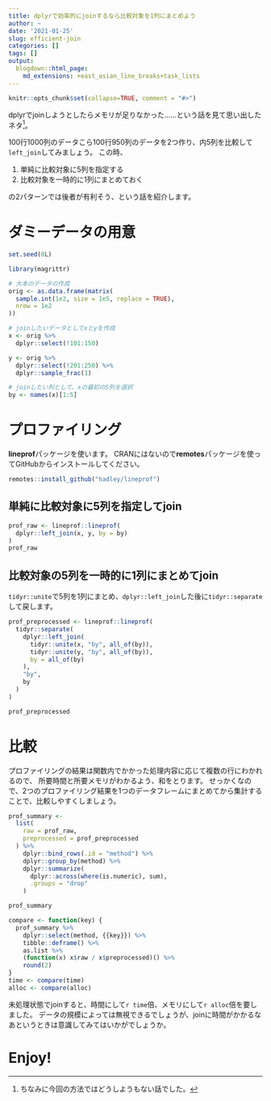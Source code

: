 ```yaml
---
title: dplyrで効率的にjoinするなら比較対象を1列にまとめよう
author: ~
date: '2021-01-25'
slug: efficient-join
categories: []
tags: []
output:
  blogdown::html_page:
    md_extensions: +east_asian_line_breaks+task_lists
---
```


```r
knitr::opts_chunk$set(collapse=TRUE, comment = "#>")
```

dplyrでjoinしようとしたらメモリが足りなかった……という話を見て思い出したネタ^[ちなみに今回の方法ではどうしようもない話でした。]。

100行1000列のデータこら100行950列のデータを2つ作り、内5列を比較して`left_join`してみましょう。
この時、

1. 単純に比較対象に5列を指定する
1. 比較対象を一時的に1列にまとめておく

の2パターンでは後者が有利そう、という話を紹介します。

# ダミーデータの用意

```r
set.seed(0L)

library(magrittr)

# 大本のデータの作成
orig <- as.data.frame(matrix(
  sample.int(1e2, size = 1e5, replace = TRUE),
  nrow = 1e2
))

# joinしたいデータとしてxとyを作成
x <- orig %>%
  dplyr::select(!101:150)

y <- orig %>%
  dplyr::select(!201:250) %>%
  dplyr::sample_frac(1)

# joinしたい列として、xの最初の5列を選択
by <- names(x)[1:5]
```

# プロファイリング

**lineprof**パッケージを使います。
CRANにはないので**remotes**パッケージを使ってGitHubからインストールしてください。

```r
remotes::install_github("hadley/lineprof")
```


## 単純に比較対象に5列を指定してjoin

```r
prof_raw <- lineprof::lineprof(
  dplyr::left_join(x, y, by = by)
)
prof_raw
```

## 比較対象の5列を一時的に1列にまとめてjoin

`tidyr::unite`で5列を1列にまとめ、`dplyr::left_join`した後に`tidyr::separate`して戻します。

```r
prof_preprocessed <- lineprof::lineprof(
  tidyr::separate(
    dplyr::left_join(
      tidyr::unite(x, "by", all_of(by)),
      tidyr::unite(y, "by", all_of(by)),
      by = all_of(by)
    ),
    "by",
    by
  )
)

prof_preprocessed
```

# 比較

プロファイリングの結果は関数内でかかった処理内容に応じて複数の行にわかれるので、
所要時間と所要メモリがわかるよう、和をとります。
せっかくなので、2つのプロファイリング結果を1つのデータフレームにまとめてから集計することで、比較しやすくしましょう。

```r
prof_summary <- 
  list(
    raw = prof_raw,
    preprocessed = prof_preprocessed
  ) %>%
    dplyr::bind_rows(.id = "method") %>%
    dplyr::group_by(method) %>%
    dplyr::summarize(
      dplyr::across(where(is.numeric), sum),
      .groups = "drop"
    )

prof_summary
```

```r
compare <- function(key) {
  prof_summary %>%
    dplyr::select(method, {{key}}) %>%
    tibble::deframe() %>%
    as.list %>%
    (function(x) x$raw / x$preprocessed)() %>%
    round(2)
}
time <- compare(time)
alloc <- compare(alloc)
```

未処理状態でjoinすると、時間にして`r time`倍、メモリにして`r alloc`倍を要しました。
データの規模によっては無視できるでしょうが、joinに時間がかかるなあというときは意識してみてはいかがでしょうか。

# Enjoy!
